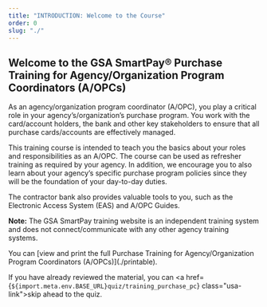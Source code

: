 ```yaml
---
title: "INTRODUCTION: Welcome to the Course"
order: 0
slug: "./"
---
```


## Welcome to the GSA SmartPay® Purchase Training for Agency/Organization Program Coordinators (A/OPCs)

As an agency/organization program coordinator (A/OPC), you play a critical role in your agency’s/organization’s purchase program. You work with the card/account holders, the bank and other key stakeholders to ensure that all purchase cards/accounts are effectively managed.

This training course is intended to teach you the basics about your roles and responsibilities as an A/OPC. The course can be used as refresher training as required by your agency. In addition, we encourage you to also learn about your agency’s specific purchase program policies since they will be the foundation of your day-to-day duties.

The contractor bank also provides valuable tools to you, such as the Electronic Access System (EAS) and A/OPC Guides.

**Note:** The GSA SmartPay training website is an independent training system and does not connect/communicate with any other agency training systems.

<SummaryBox>
  You can [view and print the full Purchase Training for Agency/Organization Program Coordinators (A/OPCs)](./printable).

  If you have already reviewed the material, you can <a href={`${import.meta.env.BASE_URL}quiz/training_purchase_pc`} class="usa-link">skip ahead to the quiz</a>. 
</SummaryBox>